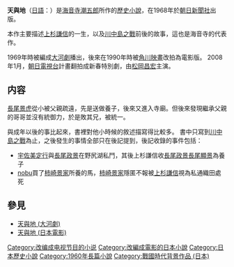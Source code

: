 {{japanese
| japanese=天と地と
| kana=てんとちと
| romaji=Ten to chi to
}}
{{otheruses|subject2=天與地|天與地|disambig=no|guillemet=1}}
'''天與地'''（[[日語|日語]]：'''{{lang|ja|天と地と}}'''）是[[海音寺潮五郎|海音寺潮五郎]]所作的[[歷史小說|歷史小說]]，在1968年於[[朝日新聞社|朝日新聞社]]出版。

本作主要描述[[上杉謙信|上杉謙信]]的一生，以及[[川中島之戰|川中島之戰]]前後的故事，這也是海音寺的代表作。

1969年時被編成[[大河劇|大河劇]]播出，後來在1990年時被[[角川映畫|角川映畫]]改拍為電影版。
2008年1月，[[朝日電視台|朝日電視台]]計畫翻拍成新春特別劇，由[[松岡昌宏|松岡昌宏]]主演。

==内容==
[[長尾景虎|長尾景虎]]從小被父親疏遠，先是送做養子，後來又進入寺廟。但後來發現繼承父親的哥哥並沒有統御力，於是敗其兄，被統一。

與成年以後的事比起來，書裡對他小時候的敘述描寫得比較多。
書中只寫到[[川中島之戰|川中島之戰]]為止，之後發生的事情全部只在後記提到，後記收錄的事件包括：
*[[宇佐美定滿|宇佐美定行]]與[[長尾政景|長尾政景]]在野尻湖私鬥，其後上杉謙信收[[長尾政景|長尾政景]][[上杉景勝|長尾顯景]]為養子
*[[nobu|nobu]]買了[[柿崎景家|柿崎景家]]所養的馬，[[柿崎景家|柿崎景家]]隱匿不報被[[上杉謙信|上杉謙信]]視為私通織田處死

==參見==
* [[天與地_(大河劇)|天與地 (大河劇)]]
* [[天與地_(日本電影)|天與地 (日本電影)]]

{{novel-stub}}
[[Category:改编成电视节目的小说|Category:改编成电视节目的小说]]
[[Category:改編成電影的日本小說|Category:改編成電影的日本小說]]
[[Category:日本歷史小說|Category:日本歷史小說]]
[[Category:1960年長篇小說|Category:1960年長篇小說]]
[[Category:戰國時代背景作品_(日本)|Category:戰國時代背景作品 (日本)]]